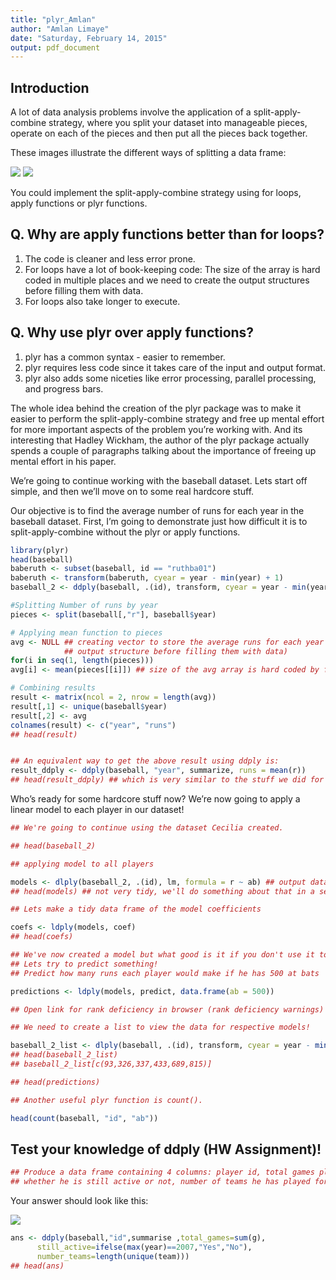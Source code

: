---
title: "plyr_Amlan"
author: "Amlan Limaye"
date: "Saturday, February 14, 2015"
output: pdf_document
---


## Introduction

A lot of data analysis problems involve the application of a split-apply-combine strategy, where you split your dataset into manageable pieces, operate on each of the pieces and then put all the pieces back together.

These images illustrate the different ways of splitting a data frame:

![](C:\Users\amlanlimaye\Desktop\MSBA\DSO 545\plyr stuff\Capture.PNG)
![](C:\Users\amlanlimaye\Desktop\MSBA\DSO 545\plyr stuff\Capture2.PNG)

You could implement the split-apply-combine strategy using for loops, apply functions or plyr functions. 

## Q. Why are apply functions better than for loops?

1. The code is cleaner and less error prone.
2. For loops have a lot of book-keeping code: The size of the array is hard coded in multiple places and we need to create the output structures before filling them with data.
3. For loops also take longer to execute.

## Q. Why use plyr over apply functions?

1. plyr has a common syntax - easier to remember.
2. plyr requires less code since it takes care of the input and output format.
3. plyr also adds some niceties like error processing, parallel processing, and progress bars.

The whole idea behind the creation of the plyr package was to make it easier to perform the split-apply-combine strategy and free up mental effort for more important aspects of the problem you're working with. And its interesting that Hadley Wickham, the author of the plyr package actually spends a couple of paragraphs talking about the importance of freeing up mental effort in his paper.

We're going to continue working with the baseball dataset. Lets start off simple, and then we'll move on to some real hardcore stuff.

Our objective is to find the average number of runs for each year in the baseball dataset.
First, I'm going to demonstrate just how difficult it is to split-apply-combine without the plyr or apply functions.

```{r, echo=FALSE}

library(plyr)
head(baseball)
baberuth <- subset(baseball, id == "ruthba01")
baberuth <- transform(baberuth, cyear = year - min(year) + 1)
baseball_2 <- ddply(baseball, .(id), transform, cyear = year - min(year) + 1)

```

```{r}

#Splitting Number of runs by year
pieces <- split(baseball[,"r"], baseball$year)

# Applying mean function to pieces
avg <- NULL ## creating vector to store the average runs for each year (have to create 
            ## output structure before filling them with data)
for(i in seq(1, length(pieces)))
avg[i] <- mean(pieces[[i]]) ## size of the avg array is hard coded by for loop

# Combining results
result <- matrix(ncol = 2, nrow = length(avg))
result[,1] <- unique(baseball$year)
result[,2] <- avg
colnames(result) <- c("year", "runs")
## head(result)


## An equivalent way to get the above result using ddply is:
result_ddply <- ddply(baseball, "year", summarize, runs = mean(r))
## head(result_ddply) ## which is very similar to the stuff we did for Quiz 1.

```

Who's ready for some hardcore stuff now?
We're now going to apply a linear model to each player in our dataset!

```{r}

## We're going to continue using the dataset Cecilia created.

## head(baseball_2)

## applying model to all players

models <- dlply(baseball_2, .(id), lm, formula = r ~ ab) ## output data frame = list
## head(models) ## not very tidy, we'll do something about that in a second

## Lets make a tidy data frame of the model coefficients

coefs <- ldply(models, coef)
## head(coefs)

## We've now created a model but what good is it if you don't use it to predict something?!
## Lets try to predict something!
## Predict how many runs each player would make if he has 500 at bats

predictions <- ldply(models, predict, data.frame(ab = 500))

## Open link for rank deficiency in browser (rank deficiency warnings)

## We need to create a list to view the data for respective models!

baseball_2_list <- dlply(baseball, .(id), transform, cyear = year - min(year) + 1)
## head(baseball_2_list)
## baseball_2_list[c(93,326,337,433,689,815)]

## head(predictions)

## Another useful plyr function is count().

head(count(baseball, "id", "ab"))
```

## Test your knowledge of ddply (HW Assignment)!

```{r}

## Produce a data frame containing 4 columns: player id, total games played by the player,
## whether he is still active or not, number of teams he has played for.

```

Your answer should look like this:

![](C:\Users\amlanlimaye\Desktop\MSBA\DSO 545\plyr stuff\Capture3.PNG)

```{r}
ans <- ddply(baseball,"id",summarise ,total_games=sum(g),
      still_active=ifelse(max(year)==2007,"Yes","No"),
      number_teams=length(unique(team)))
## head(ans)
```
